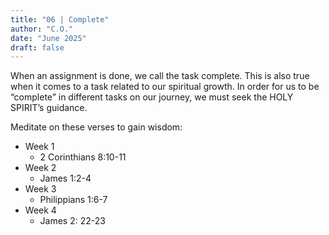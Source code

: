 ```yaml
---
title: "06 | Complete"
author: "C.O."
date: "June 2025"
draft: false
---
```


When an assignment is done, we call the task complete. This is also true when it comes to a task related to our spiritual growth. In order for us to be “complete” in different tasks on our journey, we must seek the HOLY SPIRIT’s guidance.

Meditate on these verses to gain wisdom:

-   Week 1
    -   2 Corinthians 8:10-11
-   Week 2
    -   James 1:2-4
-   Week 3
    -   Philippians 1:6-7
-   Week 4
    -   James 2: 22-23
